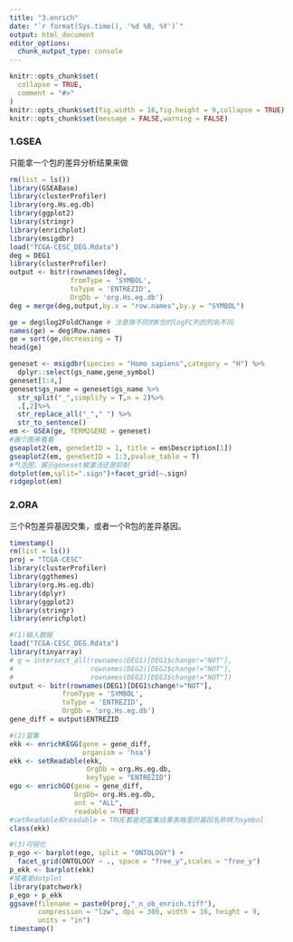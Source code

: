 ```yaml
---
title: "3.enrich"
date: "`r format(Sys.time(), '%d %B, %Y')`"
output: html_document
editor_options: 
  chunk_output_type: console
---
```


```r
knitr::opts_chunk$set(
  collapse = TRUE,
  comment = "#>"
)
knitr::opts_chunk$set(fig.width = 16,fig.height = 9,collapse = TRUE)
knitr::opts_chunk$set(message = FALSE,warning = FALSE)
```

### 1.GSEA

只能拿一个包的差异分析结果来做

```r
rm(list = ls())
library(GSEABase) 
library(clusterProfiler)
library(org.Hs.eg.db)
library(ggplot2)
library(stringr)
library(enrichplot)
library(msigdbr)
load("TCGA-CESC_DEG.Rdata")
deg = DEG1
library(clusterProfiler)
output <- bitr(rownames(deg),
               fromType = 'SYMBOL',
               toType = 'ENTREZID',
               OrgDb = 'org.Hs.eg.db')
deg = merge(deg,output,by.x = "row.names",by.y = "SYMBOL")

ge = deg$log2FoldChange # 注意换不同的R包时logFC列的列名不同
names(ge) = deg$Row.names
ge = sort(ge,decreasing = T)
head(ge)

geneset <- msigdbr(species = "Homo sapiens",category = "H") %>%
  dplyr::select(gs_name,gene_symbol)
geneset[1:4,]
geneset$gs_name = geneset$gs_name %>%
  str_split("_",simplify = T,n = 2)%>%
  .[,2]%>%
  str_replace_all("_"," ") %>% 
  str_to_sentence()
em <- GSEA(ge, TERM2GENE = geneset)
#画个图来看看
gseaplot2(em, geneSetID = 1, title = em$Description[1])
gseaplot2(em, geneSetID = 1:3,pvalue_table = T)
#气泡图，展示geneset被激活还是抑制
dotplot(em,split=".sign")+facet_grid(~.sign)
ridgeplot(em)
```

### 2.ORA

三个R包差异基因交集，或者一个R包的差异基因。

```r
timestamp()
rm(list = ls())  
proj = "TCGA-CESC"
library(clusterProfiler)
library(ggthemes)
library(org.Hs.eg.db)
library(dplyr)
library(ggplot2)
library(stringr)
library(enrichplot)

#(1)输入数据
load("TCGA-CESC_DEG.Rdata")
library(tinyarray)
# g = intersect_all(rownames(DEG1)[DEG1$change!="NOT"],
#                   rownames(DEG2)[DEG2$change!="NOT"],
#                   rownames(DEG3)[DEG3$change!="NOT"])
output <- bitr(rownames(DEG1)[DEG1$change!="NOT"],
             fromType = 'SYMBOL',
             toType = 'ENTREZID',
             OrgDb = 'org.Hs.eg.db')
gene_diff = output$ENTREZID

#(2)富集
ekk <- enrichKEGG(gene = gene_diff,
                  organism = 'hsa')
ekk <- setReadable(ekk,
                   OrgDb = org.Hs.eg.db,
                   keyType = "ENTREZID")
ego <- enrichGO(gene = gene_diff,
                OrgDb= org.Hs.eg.db,
                ont = "ALL",
                readable = TRUE)
#setReadable和readable = TRUE都是把富集结果表格里的基因名称转为symbol
class(ekk)

#(3)可视化
p_ego <- barplot(ego, split = "ONTOLOGY") + 
  facet_grid(ONTOLOGY ~ ., space = "free_y",scales = "free_y") 
p_ekk <- barplot(ekk)
#或者是dotplot
library(patchwork)
p_ego + p_ekk 
ggsave(filename = paste0(proj,"_n_ob_enrich.tiff"),
       compression = "lzw", dpi = 300, width = 16, height = 9,
       units = "in")
timestamp()
```

